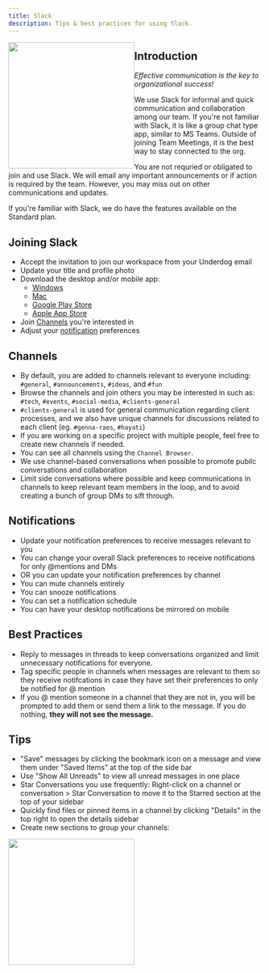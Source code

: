 ```yaml
---
title: Slack
description: Tips & best practices for using Slack.
---
```



<img src={slack} style="width: 250px; float: left;" />

## Introduction

_Effective communication is the key to organizational success!_

We use Slack for informal and quick communication and collaboration among our team. If you're not familiar with Slack, it is like a group chat type app, similar to MS Teams. Outside of joining Team Meetings, it is the best way to stay connected to the org.

You are not requried or obligated to join and use Slack. We will email any important announcements or if action is required by the team. However, you may miss out on other communications and updates.

If you're familiar with Slack, we do have the features available on the Standard plan.

## Joining Slack

- Accept the invitation to join our workspace from your Underdog email
- Update your title and profile photo
- Download the desktop and/or mobile app:
  - [Windows](https://slack.com/downloads/windows)
  - [Mac](https://slack.com/help/articles/207677868-Download-Slack-for-Mac)
  - [Google Play Store](https://play.google.com/store/apps/details?id=com.Slack&hl=en_US&gl=US)
  - [Apple App Store](https://apps.apple.com/us/app/slack/id618783545)
- Join [Channels](#channels) you're interested in
- Adjust your [notification](#notifications) preferences

## Channels

- By default, you are added to channels relevant to everyone including: `#general`, `#announcements`, `#ideas`, and `#fun`
- Browse the channels and join others you may be interested in such as: `#tech`, `#events`, `#social-media`, `#clients-general`
- `#clients-general` is used for general communication regarding client processes, and we also have unique channels for discussions related to each client (eg. `#genna-raes`, `#hayati`)
- If you are working on a specific project with multiple people, feel free to create new channels if needed.
- You can see all channels using the `Channel Browser`.
- We use channel-based conversations when possible to promote pubilc conversations and collaboration
- Limit side conversations where possible and keep communications in channels to keep relevant team members in the loop, and to avoid creating a bunch of group DMs to sift through.

## Notifications

- Update your notification preferences to receive messages relevant to you
- You can change your overall Slack preferences to receive notifications for only @mentions and DMs
- OR you can update your notification preferences by channel
- You can mute channels entirely
- You can snooze notifications
- You can set a notification schedule
- You can have your desktop notifications be mirrored on mobile

## Best Practices

- Reply to messages in threads to keep conversations organized and limit unnecessary notifications for everyone.
- Tag specific people in channels when messages are relevant to them so they receive notifcations in case they have set their preferences to only be notified for @ mention
- If you @ mention someone in a channel that they are not in, you will be prompted to add them or send them a link to the message. If you do nothing, **they will not see the message.**

## Tips

- "Save" messages by clicking the bookmark icon on a message and view them under "Saved Items" at the top of the side bar
- Use "Show All Unreads" to view all unread messages in one place
- Star Conversations you use frequently: Right-click on a channel or conversation > Star Conversation to move it to the Starred section at the top of your sidebar
- Quickly find files or pinned items in a channel by clicking "Details" in the top right to open the details sidebar
- Create new sections to group your channels:

<img src={sections} style="width: 250px; float: left;" />

<div style="clear:both;"></div>
